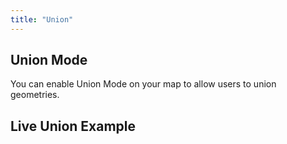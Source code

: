 ```yaml
---
title: "Union"
---
```


## Union Mode

You can enable Union Mode on your map to allow users to union geometries.

<!-- Add detailed documentation and code examples for Union Mode here -->

## Live Union Example

<BrowserOnlyGmMap gmOptions={editUnionOptions} />
